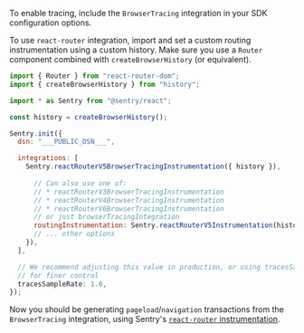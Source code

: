 To enable tracing, include the `BrowserTracing` integration in your SDK configuration options.

To use `react-router` integration, import and set a custom routing instrumentation using a custom history. Make sure you use a `Router` component combined with `createBrowserHistory` (or equivalent).

<SignInNote />

```javascript
import { Router } from "react-router-dom";
import { createBrowserHistory } from "history";

import * as Sentry from "@sentry/react";

const history = createBrowserHistory();

Sentry.init({
  dsn: "___PUBLIC_DSN___",

  integrations: [
    Sentry.reactRouterV5BrowserTracingInstrumentation({ history }),
    
      // Can also use one of:
      // * reactRouterV3BrowserTracingInstrumentation
      // * reactRouterV4BrowserTracingInstrumentation
      // * reactRouterV6BrowserTracingInstrumentation
      // or just browserTracingIntegration
      routingInstrumentation: Sentry.reactRouterV5Instrumentation(history),
      // ... other options
    }),
  ],

  // We recommend adjusting this value in production, or using tracesSampler
  // for finer control
  tracesSampleRate: 1.0,
});
```

Now you should be generating `pageload`/`navigation` transactions from the `BrowserTracing` integration, using Sentry's [`react-router` instrumentation](/platforms/javascript/guides/react/configuration/integrations/react-router/).

